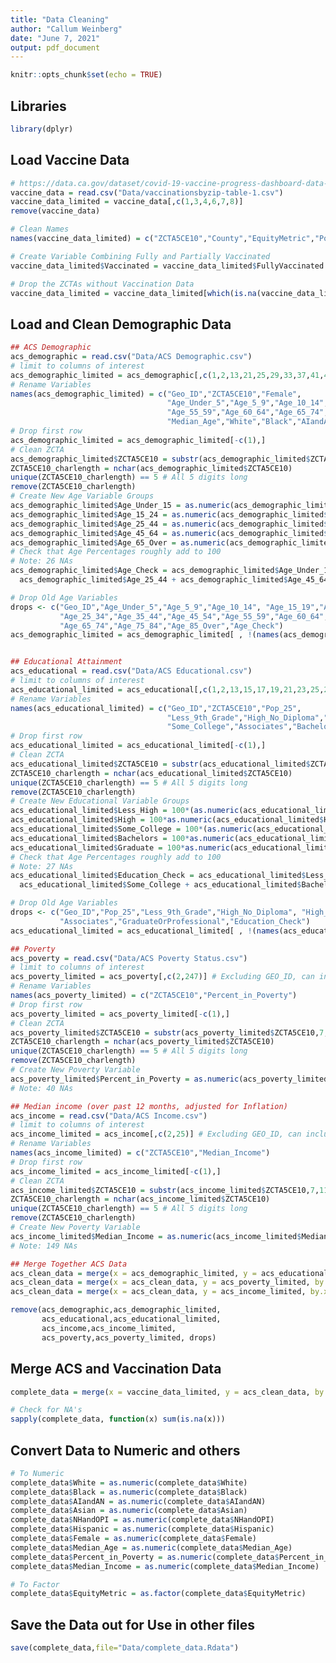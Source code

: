 ```yaml
---
title: "Data Cleaning"
author: "Callum Weinberg"
date: "June 7, 2021"
output: pdf_document
---
```


```r
knitr::opts_chunk$set(echo = TRUE)
```

## Libraries


```r
library(dplyr)
```

## Load Vaccine Data

```r
# https://data.ca.gov/dataset/covid-19-vaccine-progress-dashboard-data-by-zip-code/resource/0a173165-7843-452e-b2d8-669bd416e9ca
vaccine_data = read.csv("Data/vaccinationsbyzip-table-1.csv")
vaccine_data_limited = vaccine_data[,c(1,3,4,6,7,8)]
remove(vaccine_data)

# Clean Names
names(vaccine_data_limited) = c("ZCTA5CE10","County","EquityMetric","Population","FullyVaccinated","PartiallyVaccinated")

# Create Variable Combining Fully and Partially Vaccinated
vaccine_data_limited$Vaccinated = vaccine_data_limited$FullyVaccinated + vaccine_data_limited$PartiallyVaccinated

# Drop the ZCTAs without Vaccination Data
vaccine_data_limited = vaccine_data_limited[which(is.na(vaccine_data_limited$Vaccinated) == FALSE),]
```

## Load and Clean Demographic Data

```r
## ACS Demographic
acs_demographic = read.csv("Data/ACS Demographic.csv")
# limit to columns of interest
acs_demographic_limited = acs_demographic[,c(1,2,13,21,25,29,33,37,41,45,49,53,57,61,65,69,71,149,153,157,177,209,285)]
# Rename Variables
names(acs_demographic_limited) = c("Geo_ID","ZCTA5CE10","Female",
                                   "Age_Under_5","Age_5_9","Age_10_14","Age_15_19","Age_20_24","Age_25_34","Age_35_44","Age_45_54",
                                   "Age_55_59","Age_60_64","Age_65_74","Age_75_84","Age_85_Over",
                                   "Median_Age","White","Black","AIandAN","Asian","NHandOPI","Hispanic")
# Drop first row
acs_demographic_limited = acs_demographic_limited[-c(1),]
# Clean ZCTA
acs_demographic_limited$ZCTA5CE10 = substr(acs_demographic_limited$ZCTA5CE10,7,11)
ZCTA5CE10_charlength = nchar(acs_demographic_limited$ZCTA5CE10)
unique(ZCTA5CE10_charlength) == 5 # All 5 digits long
remove(ZCTA5CE10_charlength)
# Create New Age Variable Groups
acs_demographic_limited$Age_Under_15 = as.numeric(acs_demographic_limited$Age_Under_5) + as.numeric(acs_demographic_limited$Age_5_9) + as.numeric(acs_demographic_limited$Age_10_14)
acs_demographic_limited$Age_15_24 = as.numeric(acs_demographic_limited$Age_15_19) + as.numeric(acs_demographic_limited$Age_20_24)
acs_demographic_limited$Age_25_44 = as.numeric(acs_demographic_limited$Age_25_34) + as.numeric(acs_demographic_limited$Age_35_44)
acs_demographic_limited$Age_45_64 = as.numeric(acs_demographic_limited$Age_45_54) + as.numeric(acs_demographic_limited$Age_55_59) + as.numeric(acs_demographic_limited$Age_60_64)
acs_demographic_limited$Age_65_Over = as.numeric(acs_demographic_limited$Age_65_74) + as.numeric(acs_demographic_limited$Age_75_84) + as.numeric(acs_demographic_limited$Age_85_Over)
# Check that Age Percentages roughly add to 100
# Note: 26 NAs
acs_demographic_limited$Age_Check = acs_demographic_limited$Age_Under_15 + acs_demographic_limited$Age_15_24 + 
  acs_demographic_limited$Age_25_44 + acs_demographic_limited$Age_45_64 + acs_demographic_limited$Age_65_Over

# Drop Old Age Variables
drops <- c("Geo_ID","Age_Under_5","Age_5_9","Age_10_14", "Age_15_19","Age_20_24",
           "Age_25_34","Age_35_44","Age_45_54","Age_55_59","Age_60_64",
           "Age_65_74","Age_75_84","Age_85_Over","Age_Check")
acs_demographic_limited = acs_demographic_limited[ , !(names(acs_demographic_limited) %in% drops)]


## Educational Attainment
acs_educational = read.csv("Data/ACS Educational.csv")
# limit to columns of interest
acs_educational_limited = acs_educational[,c(1,2,13,15,17,19,21,23,25,27)]
# Rename Variables
names(acs_educational_limited) = c("Geo_ID","ZCTA5CE10","Pop_25",
                                   "Less_9th_Grade","High_No_Diploma","High_Diploma",
                                   "Some_College","Associates","Bachelors","GraduateOrProfessional")
# Drop first row
acs_educational_limited = acs_educational_limited[-c(1),]
# Clean ZCTA
acs_educational_limited$ZCTA5CE10 = substr(acs_educational_limited$ZCTA5CE10,7,11)
ZCTA5CE10_charlength = nchar(acs_educational_limited$ZCTA5CE10)
unique(ZCTA5CE10_charlength) == 5 # All 5 digits long
remove(ZCTA5CE10_charlength)
# Create New Educational Variable Groups
acs_educational_limited$Less_High = 100*(as.numeric(acs_educational_limited$Less_9th_Grade) + as.numeric(acs_educational_limited$High_No_Diploma))/as.numeric(acs_educational_limited$Pop_25)
acs_educational_limited$High = 100*as.numeric(acs_educational_limited$High_Diploma)/as.numeric(acs_educational_limited$Pop_25)
acs_educational_limited$Some_College = 100*(as.numeric(acs_educational_limited$Some_College) + as.numeric(acs_educational_limited$Associates))/as.numeric(acs_educational_limited$Pop_25)
acs_educational_limited$Bachelors = 100*as.numeric(acs_educational_limited$Bachelors)/as.numeric(acs_educational_limited$Pop_25)
acs_educational_limited$Graduate = 100*as.numeric(acs_educational_limited$GraduateOrProfessional)/as.numeric(acs_educational_limited$Pop_25)
# Check that Age Percentages roughly add to 100
# Note: 27 NAs
acs_educational_limited$Education_Check = acs_educational_limited$Less_High + acs_educational_limited$High + 
  acs_educational_limited$Some_College + acs_educational_limited$Bachelors + acs_educational_limited$Graduate

# Drop Old Age Variables
drops <- c("Geo_ID","Pop_25","Less_9th_Grade","High_No_Diploma", "High_Diploma",
           "Associates","GraduateOrProfessional","Education_Check")
acs_educational_limited = acs_educational_limited[ , !(names(acs_educational_limited) %in% drops)]

## Poverty
acs_poverty = read.csv("Data/ACS Poverty Status.csv")
# limit to columns of interest
acs_poverty_limited = acs_poverty[,c(2,247)] # Excluding GEO_ID, can include if necessary
# Rename Variables
names(acs_poverty_limited) = c("ZCTA5CE10","Percent_in_Poverty")
# Drop first row
acs_poverty_limited = acs_poverty_limited[-c(1),]
# Clean ZCTA
acs_poverty_limited$ZCTA5CE10 = substr(acs_poverty_limited$ZCTA5CE10,7,11)
ZCTA5CE10_charlength = nchar(acs_poverty_limited$ZCTA5CE10)
unique(ZCTA5CE10_charlength) == 5 # All 5 digits long
remove(ZCTA5CE10_charlength)
# Create New Poverty Variable
acs_poverty_limited$Percent_in_Poverty = as.numeric(acs_poverty_limited$Percent_in_Poverty)
# Note: 40 NAs

## Median income (over past 12 months, adjusted for Inflation)
acs_income = read.csv("Data/ACS Income.csv")
# limit to columns of interest
acs_income_limited = acs_income[,c(2,25)] # Excluding GEO_ID, can include if necessary
# Rename Variables
names(acs_income_limited) = c("ZCTA5CE10","Median_Income")
# Drop first row
acs_income_limited = acs_income_limited[-c(1),]
# Clean ZCTA
acs_income_limited$ZCTA5CE10 = substr(acs_income_limited$ZCTA5CE10,7,11)
ZCTA5CE10_charlength = nchar(acs_income_limited$ZCTA5CE10)
unique(ZCTA5CE10_charlength) == 5 # All 5 digits long
remove(ZCTA5CE10_charlength)
# Create New Poverty Variable
acs_income_limited$Median_Income = as.numeric(acs_income_limited$Median_Income)
# Note: 149 NAs

## Merge Together ACS Data
acs_clean_data = merge(x = acs_demographic_limited, y = acs_educational_limited, by.x = "ZCTA5CE10", by.y = "ZCTA5CE10")
acs_clean_data = merge(x = acs_clean_data, y = acs_poverty_limited, by.x = "ZCTA5CE10", by.y = "ZCTA5CE10")
acs_clean_data = merge(x = acs_clean_data, y = acs_income_limited, by.x = "ZCTA5CE10", by.y = "ZCTA5CE10")

remove(acs_demographic,acs_demographic_limited,
       acs_educational,acs_educational_limited,
       acs_income,acs_income_limited,
       acs_poverty,acs_poverty_limited, drops)
```

## Merge ACS and Vaccination Data

```r
complete_data = merge(x = vaccine_data_limited, y = acs_clean_data, by.x = "ZCTA5CE10", by.y = "ZCTA5CE10")

# Check for NA's
sapply(complete_data, function(x) sum(is.na(x)))
```

## Convert Data to Numeric and others

```r
# To Numeric
complete_data$White = as.numeric(complete_data$White)
complete_data$Black = as.numeric(complete_data$Black)
complete_data$AIandAN = as.numeric(complete_data$AIandAN)
complete_data$Asian = as.numeric(complete_data$Asian)
complete_data$NHandOPI = as.numeric(complete_data$NHandOPI)
complete_data$Hispanic = as.numeric(complete_data$Hispanic)
complete_data$Female = as.numeric(complete_data$Female)
complete_data$Median_Age = as.numeric(complete_data$Median_Age)
complete_data$Percent_in_Poverty = as.numeric(complete_data$Percent_in_Poverty)
complete_data$Median_Income = as.numeric(complete_data$Median_Income)

# To Factor
complete_data$EquityMetric = as.factor(complete_data$EquityMetric)
```


## Save the Data out for Use in other files

```r
save(complete_data,file="Data/complete_data.Rdata")

```

